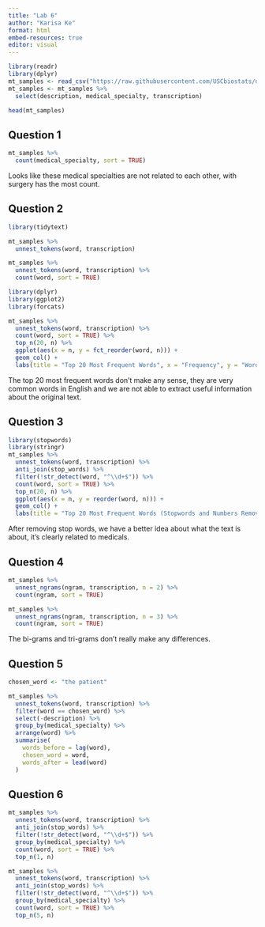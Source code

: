 ```yaml
---
title: "Lab 6"
author: "Karisa Ke"
format: html
embed-resources: true
editor: visual
---
```


```r
library(readr)
library(dplyr)
mt_samples <- read_csv("https://raw.githubusercontent.com/USCbiostats/data-science-data/master/00_mtsamples/mtsamples.csv")
mt_samples <- mt_samples %>%
  select(description, medical_specialty, transcription)

head(mt_samples)
```

## Question 1

```r
mt_samples %>%
  count(medical_specialty, sort = TRUE)
```

Looks like these medical specialties are not related to each other, with surgery has the most count.

## Question 2

```r
library(tidytext)

mt_samples %>%
  unnest_tokens(word, transcription)
```

```r
mt_samples %>%
  unnest_tokens(word, transcription) %>%
  count(word, sort = TRUE)
```

```r
library(dplyr)
library(ggplot2)
library(forcats)

mt_samples %>%
  unnest_tokens(word, transcription) %>%
  count(word, sort = TRUE) %>%
  top_n(20, n) %>%
  ggplot(aes(x = n, y = fct_reorder(word, n))) +
  geom_col() +
  labs(title = "Top 20 Most Frequent Words", x = "Frequency", y = "Word")
```

The top 20 most frequent words don't make any sense, they are very common words in English and we are not able to extract useful information about the original text.

## Question 3

```r
library(stopwords)
library(stringr)
mt_samples %>%
  unnest_tokens(word, transcription) %>%
  anti_join(stop_words) %>%
  filter(!str_detect(word, "^\\d+$")) %>%
  count(word, sort = TRUE) %>%
  top_n(20, n) %>%
  ggplot(aes(x = n, y = reorder(word, n))) +
  geom_col() +
  labs(title = "Top 20 Most Frequent Words (Stopwords and Numbers Removed)", x = "Frequency", y = "Word")
```

After removing stop words, we have a better idea about what the text is about, it's clearly related to medicals.

## Question 4

```r
mt_samples %>%
  unnest_ngrams(ngram, transcription, n = 2) %>%
  count(ngram, sort = TRUE)
```

```r
mt_samples %>%
  unnest_ngrams(ngram, transcription, n = 3) %>%
  count(ngram, sort = TRUE)
```

The bi-grams and tri-grams don't really make any differences.

## Question 5

```r
chosen_word <- "the patient"

mt_samples %>%
  unnest_tokens(word, transcription) %>%
  filter(word == chosen_word) %>%
  select(-description) %>%
  group_by(medical_specialty) %>%
  arrange(word) %>%
  summarise(
    words_before = lag(word),
    chosen_word = word,
    words_after = lead(word)
  )
```

## Question 6

```r
mt_samples %>%
  unnest_tokens(word, transcription) %>%
  anti_join(stop_words) %>%
  filter(!str_detect(word, "^\\d+$")) %>%
  group_by(medical_specialty) %>%
  count(word, sort = TRUE) %>%
  top_n(1, n)
```

```r
mt_samples %>%
  unnest_tokens(word, transcription) %>%
  anti_join(stop_words) %>%
  filter(!str_detect(word, "^\\d+$")) %>%
  group_by(medical_specialty) %>%
  count(word, sort = TRUE) %>%
  top_n(5, n)
```
